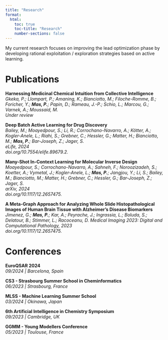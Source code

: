 ```yaml
---
title: "Research"
format:
  html:
    toc: true
    toc-title: "Research"
    number-sections: false
---
```


My current research focuses on improving the lead optimization phase by developing rational exploitation / exploration strategies based on active learning.

# Publications

**Harnessing Medicinal Chemical Intuition from Collective Intelligence**  
*Gkeka, P.; Llompart, P.; Amaning, K.; Bianciotto, M.; Filoche-Romme, B.; Foricher, Y.; **Mas, P.**; Papin, D.; Rameau, J.-P.; Schio, L.; Marcou, G.; Varnek, A.; Moussaid, M.*  
*Under review*  

**Deep Batch Active Learning for Drug Discovery**  
*Bailey, M.; Moayedpour, S.; Li, R.; Corrochano-Navarro, A.; Kötter, A.; Kogler-Anele, L.; Riahi, S.; Grebner, C.; Hessler, G.; Matter, H.; Bianciotto, M.; **Mas, P.**; Bar-Joseph, Z.; Jager, S.*  
*eLife, 2024*  
*doi.org/10.7554/elife.89679.2.*  

**Many-Shot In-Context Learning for Molecular Inverse Design**  
*Moayedpour, S.; Corrochano-Navarro, A.; Sahneh, F.; Noroozizadeh, S.; Koetter, A.; Vymetal, J.; Kogler-Anele, L.; **Mas, P.**; Jangjou, Y.; Li, S.; Bailey, M.; Bianciotto, M.; Matter, H.; Grebner, C.; Hessler, G.; Bar-Joseph, Z.; Jager, S.*  
*arXiv, 2024*  
*doi.org/10.1117/12.2657475.*

**A Meta-Graph Approach for Analyzing Whole Slide Histopathological Images of Human Brain Tissue with Alzheimer’s Disease Biomarkers**  
*Jimenez, G.; **Mas, P.**; Kar, A.; Peyrache, J.; Ingrassia, L.; Boluda, S.; Delatour, B.; Stimmer, L.; Racoceanu, D.*
*Medical Imaging 2023: Digital and Computational Pathology, 2023*  
*doi.org/10.1117/12.2657475.*

# Conferences

**EuroQSAR 2024**  
*09/2024  |  Barcelona, Spain*  

**CS3 - Strasbourg Summer School in Cheminformatics**  
*06/2023  |  Strasbourg, France*  

**MLSS - Machine Learning Summer School**  
*03/2024  |  Okinawa, Japan*  

**6th Artificial Intelligence in Chemistry Symposium**  
*09/2023  |  Cambridge, UK*  

**GGMM - Young Modellers Conference**  
*05/2023  |  Toulouse, France*  